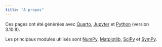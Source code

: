 ```yaml
---
title: "A propos"
---
```


Ces pages ont été générées avec [Quarto](https://quarto.org/), [Jupyter](https://jupyter.org) et [Python](https://www.python.org) (version 3.10.8). 

Les principaux modules utilisés sont [NumPy](https://numpy.org), [Matplotlib](https://matplotlib.org), [SciPy](https://scipy.org) et [SymPy](https://www.sympy.org).